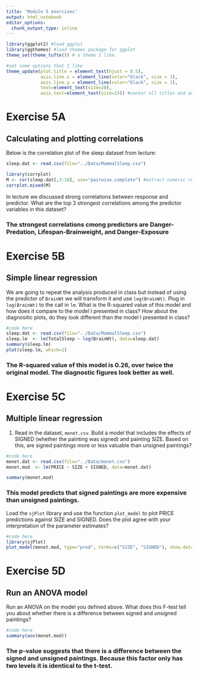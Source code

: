 ```yaml
---
title: 'Module 5 exercises'
output: html_notebook
editor_options: 
  chunk_output_type: inline
---
```


```r
library(ggplot2) #load ggplot
library(ggthemes) #load themes package for ggplot
theme_set(theme_tufte()) # a theme I like.

#set some options that I like
theme_update(plot.title = element_text(hjust = 0.5), 
             axis.line.x = element_line(color="black", size = 1),
             axis.line.y = element_line(color="black", size = 1),
             text=element_text(size=20),
             axis.text=element_text(size=15)) #center all titles and and axis lines
```

###############
# Exercise 5A #
###############

## Calculating and plotting correlations

Below is the correlation plot of the sleep dataset from lecture:
```r
sleep.dat <- read.csv(file="../Data/MammalSleep.csv")

library(corrplot)
M <- cor(sleep.dat[,3:10], use="pairwise.complete") #extract numeric responses
corrplot.mixed(M)
```

In lecture we discussed strong correlations between response and predictor. What are the top 3 strongest correlations among the predictor variables in this dataset?

### The strongest correlations cmong predictors are Danger-Predation, Lifespan-Brainweight, and Danger-Exposure

###############
# Exercise 5B #
###############

## Simple linear regression

We are going to repeat the analysis produced in class but instead of using the predictor of `BrainWt` we will transform it and use `log(BrainWt)`. Plug in `log(BrainWt)` to the call in `lm`. What is the R-squared value of this model and how does it compare to the model I presented in class? How about the diagnositic plots, do they look different than the model I presented in class?
```r
#code here
sleep.dat <- read.csv(file="../Data/MammalSleep.csv")
sleep.lm  <- lm(TotalSleep ~ log(BrainWt), data=sleep.dat)
summary(sleep.lm)
plot(sleep.lm, which=1)
```

### The R-squared value of this model is 0.26, over twice the original model. The diagnostic figures look better as well.

###############
# Exercise 5C #
###############

## Multiple linear regression

1. Read in the dataset, `monet.csv`. Build a model that includes the effects of SIGNED (whether the painting was signed) and painting SIZE. Based on this, are signed paintings more or less valuable than unsigned paintings?

```r
#code here
monet.dat <- read.csv(file="../Data/monet.csv")
monet.mod  <- lm(PRICE ~ SIZE + SIGNED, data=monet.dat)

summary(monet.mod)
```

### This model predicts that signed paintings are more expensive than unsigned paintings. 

Load the `sjPlot` library and use the function `plot_model` to plot PRICE predictions against SIZE and SIGNED. Does the plot agree with your interpretation of the parameter estimates?

```r
#code here
library(sjPlot)
plot_model(monet.mod, type="pred", terms=c("SIZE", "SIGNED"), show.data=TRUE)
```


###############
# Exercise 5D #
###############

## Run an ANOVA model 

Run an ANOVA on the model you defined above. What does this F-test tell you about whether there is a difference between signed and unsigned paintings?

```r
#code here
summary(aov(monet.mod))
```
### The p-value suggests that there is a difference between the signed and unsigned paintings. Because this factor only has two levels it is identical to the t-test.

